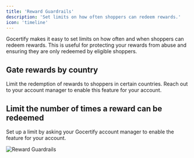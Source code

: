 ```yaml
---
title: 'Reward Guardrails'
description: 'Set limits on how often shoppers can redeem rewards.'
icon: 'timeline'
---
```


Gocertify makes it easy to set limits on how often and when shoppers can redeem rewards. This is useful for protecting your rewards from abuse and ensuring they are only redeemed by eligible shoppers.

## Gate rewards by country
Limit the redemption of rewards to shoppers in certain countries. Reach out to your account manager to enable this feature for your account. 

## Limit the number of times a reward can be redeemed
Set up a limit by asking your Gocertify account manager to enable the feature for your account.

<Frame caption="Set a limit on how often a reward can be redeemed.">
    <img src="/images/other/rewardGuardrails.png" alt="Reward Guardrails" />
</Frame>



